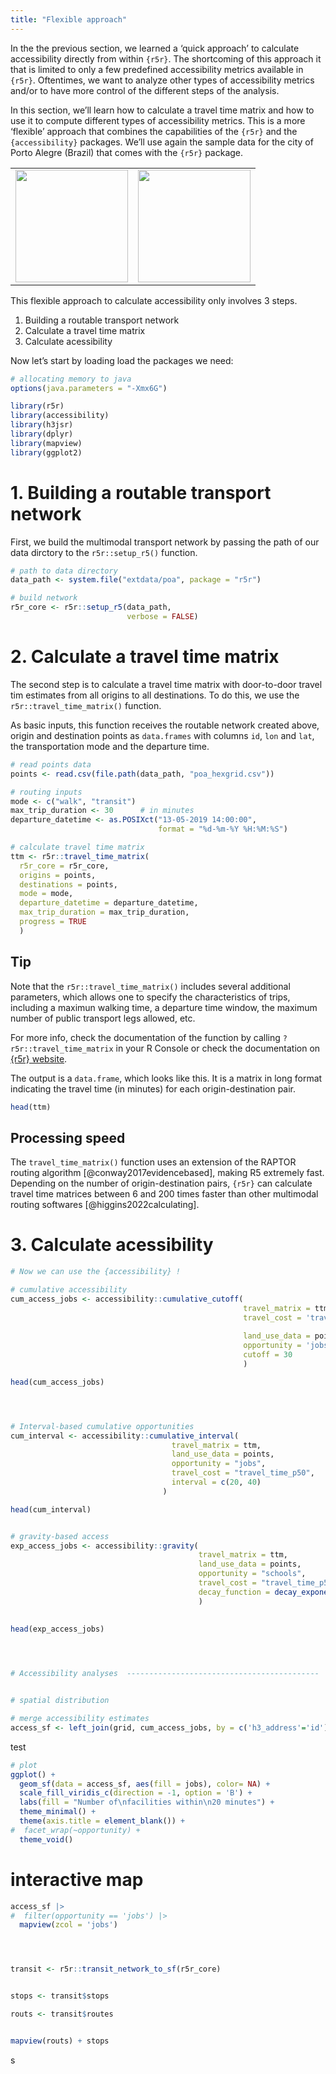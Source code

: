 ```yaml
---
title: "Flexible approach"
---
```


In the the previous section, we learned a 'quick approach' to calculate accessibility directly from within `{r5r}`. The shortcoming of this approach it that is limited to only a few predefined accessibility metrics available in `{r5r}`. Oftentimes, we want to analyze other types of accessibility metrics and/or to have more control of the different steps of the analysis.

In this section, we'll learn how to calculate a travel time matrix and how to use it to compute different types of accessibility metrics. This is a more 'flexible' approach that combines the capabilities of the `{r5r}` and the `{accessibility}` packages. We'll use again the sample data for the city of Porto Alegre (Brazil) that comes with the `{r5r}` package.

<!-- package logos side by side  -->
<div style="text-align: center">
<table><tr><td><img src='/images/r5r_logo.png' width="180"></td><td><img src='/images/accessibility_logo.png' width="180"></td></tr></table>
</div>


This flexible  approach to calculate accessibility only involves 3 steps.

1. Building a routable transport network
2. Calculate a travel time matrix
3. Calculate acessibility

Now let's start by loading load the packages we need:

```r
# allocating memory to java
options(java.parameters = "-Xmx6G")

library(r5r)
library(accessibility)
library(h3jsr)
library(dplyr)
library(mapview)
library(ggplot2)
```


# 1. Building a routable transport network

First, we build the multimodal transport network by passing the path of our data dirctory to the `r5r::setup_r5()` function.

```r
# path to data directory
data_path <- system.file("extdata/poa", package = "r5r")

# build network  
r5r_core <- r5r::setup_r5(data_path, 
                          verbose = FALSE)

```

# 2. Calculate a travel time matrix

The second step is to calculate a travel time matrix with door-to-door travel tim estimates from all origins to all destinations. To do this, we use the `r5r::travel_time_matrix()` function.

As basic inputs, this function receives the routable network created above, origin and destination points as `data.frames` with columns `id`, `lon` and `lat`, the transportation mode and the departure time.


```r
# read points data
points <- read.csv(file.path(data_path, "poa_hexgrid.csv"))

# routing inputs
mode <- c("walk", "transit")
max_trip_duration <- 30      # in minutes
departure_datetime <- as.POSIXct("13-05-2019 14:00:00",
                                 format = "%d-%m-%Y %H:%M:%S")

# calculate travel time matrix
ttm <- r5r::travel_time_matrix(
  r5r_core = r5r_core,
  origins = points,
  destinations = points,
  mode = mode,
  departure_datetime = departure_datetime,
  max_trip_duration = max_trip_duration,
  progress = TRUE
  )
```


::: {.callout-tip}
## Tip
Note that the `r5r::travel_time_matrix()` includes several additional parameters, which allows one to specify the characteristics of trips, including a maximun walking time, a departure time window, the maximum number of public transport legs allowed, etc.

For more info, check the documentation of the function by calling `?r5r::travel_time_matrix` in your R Console or check the documentation on [{r5r} website](https://ipeagit.github.io/r5r/reference/travel_time_matrix.html).
:::


The output is a `data.frame`, which looks like this. It is a matrix in long format indicating the travel time (in minutes) for each origin-destination pair.


```r
head(ttm)
```


::: {.callout-note appearance="simple"}
## Processing speed

The `travel_time_matrix()` function uses an extension of the RAPTOR routing algorithm [@conway2017evidencebased], making R5 extremely fast. Depending on the number of origin-destination pairs, `{r5r}` can calculate travel time matrices between 6 and 200 times faster than other multimodal routing softwares [@higgins2022calculating].
:::


# 3. Calculate acessibility 


```r
# Now we can use the {accessibility} !

# cumulative accessibility
cum_access_jobs <- accessibility::cumulative_cutoff(
                                                    travel_matrix = ttm, 
                                                    travel_cost = 'travel_time_p50',
                                                    
                                                    land_use_data = points,
                                                    opportunity = 'jobs',
                                                    cutoff = 30
                                                    )

head(cum_access_jobs)




# Interval-based cumulative opportunities
cum_interval <- accessibility::cumulative_interval(
                                    travel_matrix = ttm,
                                    land_use_data = points,
                                    opportunity = "jobs",
                                    travel_cost = "travel_time_p50",
                                    interval = c(20, 40)
                                  )

head(cum_interval)


# gravity-based access
exp_access_jobs <- accessibility::gravity(
                                          travel_matrix = ttm,
                                          land_use_data = points,
                                          opportunity = "schools",
                                          travel_cost = "travel_time_p50",
                                          decay_function = decay_exponential(decay_value = 0.8)
                                          )
  
  
head(exp_access_jobs)




# Accessibility analyses  -------------------------------------------


# spatial distribution

# merge accessibility estimates
access_sf <- left_join(grid, cum_access_jobs, by = c('h3_address'='id'))

```


test

```r
# plot
ggplot() +
  geom_sf(data = access_sf, aes(fill = jobs), color= NA) +
  scale_fill_viridis_c(direction = -1, option = 'B') +
  labs(fill = "Number of\nfacilities within\n20 minutes") +
  theme_minimal() +
  theme(axis.title = element_blank()) +
#  facet_wrap(~opportunity) +
  theme_void()

```


# interactive map

```r
access_sf |>
#  filter(opportunity == 'jobs') |>
  mapview(zcol = 'jobs')




transit <- r5r::transit_network_to_sf(r5r_core)


stops <- transit$stops

routs <- transit$routes


mapview(routs) + stops


```

s
